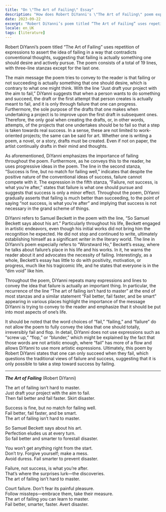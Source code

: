 ```yaml
---
title: "On \"The Art of Failing\" Essay"
description: "How does Robert DiYanni's \"The Art of Failing\" poem expresses the need for failing to improve?"
date: 2023-09-22
excerpt: "Robert DiYanni’s poem titled “The Art of Failing” uses repetition of expressions to assert the idea of failing in a way that contradicts conventional thoughts, suggesting that failing is actually something one should desire and actively pursue. The poem consists of a total of 19 lines, with three-line stanzas except for the last one."
locale: en_UK
tags: [literature]
---
```

Robert DiYanni’s poem titled “The Art of Failing” uses repetition of expressions to assert the idea of failing in a way that contradicts conventional thoughts, suggesting that failing is actually something one should desire and actively pursue. The poem consists of a total of 19 lines, with three-line stanzas except for the last one.

The main message the poem tries to convey to the reader is that failing or not succeeding is actually something that one should desire, which is contrary to what one might think. With the line “Just draft your project with the aim to fail,” DiYanni suggests that when a person wants to do something and succeed, the draft or the first attempt that person creates is actually meant to fail, and it is only through failure that one can progress. Furthermore, the sole purpose of the drafts that one makes when undertaking a project is to improve upon the first draft in subsequent ones. Therefore, the only goal when creating the drafts, or, in other words, attempts, of the projects that one undertakes should be to fail so that a step is taken towards real success. In a sense, these are not limited to work-oriented projects; the same can be said for art. Whether one is writing a poem, a novel, or a story, drafts must be created. Even if not on paper, the artist continually drafts in their mind and thoughts.

As aforementioned, DiYanni emphasizes the importance of failing throughout the poem. Furthermore, as he conveys this to the reader, he uses progressive ideas in the poem. The line in the second stanza, “Success is fine, but no match for failing well,” indicates that despite the positive nature of the conventional ideas of success, failure cannot compete with it. The expression in the fifth stanza, “Failure, not success, is what you’re after,” states that failure is what one should pursue and suggests that success is only a minor effect. Throughout the poem, DiYanni gradually asserts that failing is much better than succeeding, to the point of saying “not success, is what you’re after” and implying that success is not necessary in the grand scheme of things.

DiYanni refers to Samuel Beckett in the poem with the line, “So Samuel Beckett says about his art.” Particularly throughout his life, Beckett engaged in artistic endeavors, even though his initial works did not bring him the recognition he expected. He did not stop and continued to write, ultimately establishing himself as a significant writer in the literary world. The line in DiYanni’s poem especially refers to “Worstward Ho,” Beckett’s essay, where he talks about failure’s place in his life and his works. In it, he warns the reader about it and advocates the necessity of failing. Interestingly, as a whole, Beckett’s essay has little to do with positivity, motivation, or progress, much like his tragicomic life, and he states that everyone is in the “dim void” like him.

Throughout the poem, DiYanni repeats many expressions and lines to convey the idea that failure is actually an important thing. In particular, the recurrence of the line “The art of failing isn’t hard to master” at the end of most stanzas and a similar statement “Fail better, fail faster, and be smart” appearing in various places highlight the importance of the message DiYanni is trying to convey to the reader and emphasize that it should be put into most aspects of one’s life.

It should be noted that the word choices of “fail,” “failing,” and “failure” do not allow the poem to fully convey the idea that one should totally, irreversibly fail and flop. In detail, DiYanni does not use expressions such as “screw up,” “flop,” or “blunder,” which might be explained by the fact that those words are not artistic enough, where “fail” has more of a flow and allows DiYanni to use more artistic expressions. Ultimately, this poem by Robert DiYanni states that one can only succeed when they fail, which questions the traditional views of failure and success, suggesting that it is only possible to take a step toward success by failing.

---

***The Art of Failing*** (Robert DiYanni)

The art of failing isn’t hard to master.  
Just draft your project with the aim to fail.  
Then fail better and fail faster. Skirt disaster.

Success is fine, but no match for failing well.  
Fail better, fail faster, and be smart.  
The art of failing isn’t hard to master.  

So Samuel Beckett says about his art.  
Perfection eludes us at every turn.  
So fail better and smarter to forestall disaster.

You won’t get anything right from the start.  
Don’t try. Forgive yourself; make a mess.  
Avoid duress. Fail smarter to prevent disaster.

Failure, not success, is what you’re after.  
That’s where the surprises lurk—the discoveries.  
The art of failing isn’t hard to master.

Court failure. Don’t fear its painful pleasure.  
Follow missteps—embrace them, take their measure.  
The art of failing you can learn to master.  
Fail better, smarter, faster. Avert disaster.